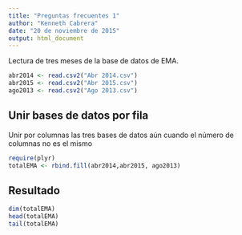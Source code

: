 ```yaml
---
title: "Preguntas frecuentes 1"
author: "Kenneth Cabrera"
date: "20 de noviembre de 2015"
output: html_document
---
```


Lectura de tres meses de la base de datos de EMA.
```r
abr2014 <- read.csv2("Abr 2014.csv")
abr2015 <- read.csv2("Abr 2015.csv")
ago2013 <- read.csv2("Ago 2013.csv")
```

## Unir bases de datos por fila
Unir por columnas las tres bases de datos aún cuando el 
número de columnas no es el mismo
```r
require(plyr)
totalEMA <- rbind.fill(abr2014,abr2015, ago2013)
```

## Resultado
```r
dim(totalEMA)
head(totalEMA)
tail(totalEMA)
```


